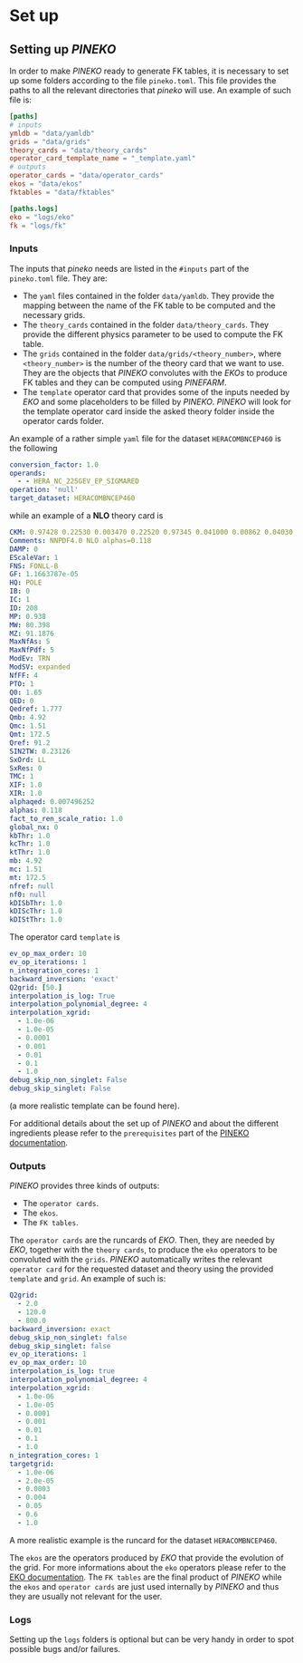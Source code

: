 
# Set up

## Setting up _PINEKO_

In order to make _PINEKO_ ready to generate FK tables, it is necessary to set up
some folders according to the file `pineko.toml`. This file provides the paths
to all the relevant directories that _pineko_ will use.
An example of such file is:

```toml
[paths]
# inputs
ymldb = "data/yamldb"
grids = "data/grids"
theory_cards = "data/theory_cards"
operator_card_template_name = "_template.yaml"
# outputs
operator_cards = "data/operator_cards"
ekos = "data/ekos"
fktables = "data/fktables"

[paths.logs]
eko = "logs/eko"
fk = "logs/fk"
```

### Inputs

The inputs that _pineko_ needs are listed in the `#inputs` part of the
`pineko.toml` file. They are:

- The `yaml` files contained in the folder `data/yamldb`. They provide the
  mapping between the name of the FK table to be computed and the necessary
  grids.
- The `theory_cards` contained in the folder `data/theory_cards`. They provide
  the different physics parameter to be used to compute the FK table.
- The `grids` contained in the folder `data/grids/<theory_number>`, where
  `<theory_number>` is the number of the theory card that we want to use. They
  are the objects that _PINEKO_ convolutes with the _EKOs_ to produce FK tables
  and they can be computed using _PINEFARM_.
- The `template` operator card that provides some of the inputs needed by _EKO_
  and some placeholders to be filled by _PINEKO_. _PINEKO_ will look for the 
  template operator card inside the asked theory folder inside the operator
  cards folder.

An example of a rather simple `yaml` file for the dataset `HERACOMBNCEP460` is
the following

```yaml
conversion_factor: 1.0
operands:
  - - HERA_NC_225GEV_EP_SIGMARED
operation: 'null'
target_dataset: HERACOMBNCEP460
```

while an example of a **NLO** theory card is

```yaml
CKM: 0.97428 0.22530 0.003470 0.22520 0.97345 0.041000 0.00862 0.04030 0.999152
Comments: NNPDF4.0 NLO alphas=0.118
DAMP: 0
EScaleVar: 1
FNS: FONLL-B
GF: 1.1663787e-05
HQ: POLE
IB: 0
IC: 1
ID: 208
MP: 0.938
MW: 80.398
MZ: 91.1876
MaxNfAs: 5
MaxNfPdf: 5
ModEv: TRN
ModSV: expanded
NfFF: 4
PTO: 1
Q0: 1.65
QED: 0
Qedref: 1.777
Qmb: 4.92
Qmc: 1.51
Qmt: 172.5
Qref: 91.2
SIN2TW: 0.23126
SxOrd: LL
SxRes: 0
TMC: 1
XIF: 1.0
XIR: 1.0
alphaqed: 0.007496252
alphas: 0.118
fact_to_ren_scale_ratio: 1.0
global_nx: 0
kbThr: 1.0
kcThr: 1.0
ktThr: 1.0
mb: 4.92
mc: 1.51
mt: 172.5
nfref: null
nf0: null
kDISbThr: 1.0
kDIScThr: 1.0
kDIStThr: 1.0
```

The operator card `template` is

```yaml
ev_op_max_order: 10
ev_op_iterations: 1
n_integration_cores: 1
backward_inversion: 'exact'
Q2grid: [50.]
interpolation_is_log: True
interpolation_polynomial_degree: 4
interpolation_xgrid:
  - 1.0e-06
  - 1.0e-05
  - 0.0001
  - 0.001
  - 0.01
  - 0.1
  - 1.0
debug_skip_non_singlet: False
debug_skip_singlet: False
```
(a more realistic template can be found <Static href="/data/setup/opcard-template.yaml">here</Static>).

For additional details about the set up of _PINEKO_ and about the different
ingredients please refer to the `prerequisites` part of the [PINEKO
documentation](https://pineko.readthedocs.io/en/latest/overview/prerequisites.html).

### Outputs

_PINEKO_ provides three kinds of outputs:

- The `operator cards`.
- The `ekos`.
- The `FK tables`.

The `operator cards` are the runcards of _EKO_. Then, they are needed by _EKO_,
together with the `theory cards`,
to produce the `eko` operators to be convoluted with the `grids`. _PINEKO_
automatically writes the relevant `operator card` for the requested dataset and 
theory using the provided `template` and `grid`. An example of such is: 
```yaml
Q2grid:
  - 2.0
  - 120.0
  - 800.0
backward_inversion: exact
debug_skip_non_singlet: false
debug_skip_singlet: false
ev_op_iterations: 1
ev_op_max_order: 10
interpolation_is_log: true
interpolation_polynomial_degree: 4
interpolation_xgrid:
  - 1.0e-06
  - 1.0e-05
  - 0.0001
  - 0.001
  - 0.01
  - 0.1
  - 1.0
n_integration_cores: 1
targetgrid:
  - 1.0e-06
  - 2.0e-05
  - 0.0003
  - 0.004
  - 0.05
  - 0.6
  - 1.0
```
A more realistic example is the <Static href="/data/setup/opcard-HERACOMBNCEP460.yaml">runcard for the dataset `HERACOMBNCEP460`</Static>.


The `ekos` are the operators produced by _EKO_ that provide the evolution of the
grid. For more informations about the `eko` operators please refer to the [EKO
documentation](https://eko.readthedocs.io/en/latest/).
The `FK tables` are the final product of _PINEKO_ while the `ekos` and `operator cards`
are just used internally by _PINEKO_ and thus they are usually not relevant for
the user.

### Logs

Setting up the `logs` folders is optional but can be very handy in order to spot
possible bugs and/or failures.
